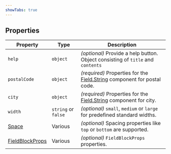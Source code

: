 ```yaml
---
showTabs: true
---
```


## Properties

| Property                                                                           | Type                | Description                                                                                                            |
| ---------------------------------------------------------------------------------- | ------------------- | ---------------------------------------------------------------------------------------------------------------------- |
| `help`                                                                             | `object`            | _(optional)_ Provide a help button. Object consisting of `title` and `contents`                                        |
| `postalCode`                                                                       | `object`            | _(required)_ Properties for the [Field.String](/uilib/extensions/forms/base-fields/String/) component for postal code. |
| `city`                                                                             | `object`            | _(required)_ Properties for the [Field.String](/uilib/extensions/forms/base-fields/String/) component for city.        |
| `width`                                                                            | `string` or `false` | _(optional)_ `small`, `medium` or `large` for predefined standard widths.                                              |
| [Space](/uilib/layout/space/properties)                                            | Various             | _(optional)_ Spacing properties like `top` or `bottom` are supported.                                                  |
| [FieldBlockProps](/uilib/extensions/forms/create-component/FieldBlock/properties/) | Various             | _(optional)_ `FieldBlockProps` properties.                                                                             |
